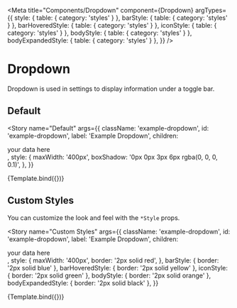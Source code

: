 
<Meta
  title="Components/Dropdown"
  component={Dropdown}
  argTypes={{
    style: { table: { category: 'styles' } },
    barStyle: { table: { category: 'styles' } },
    barHoveredStyle: { table: { category: 'styles' } },
    iconStyle: { table: { category: 'styles' } },
    bodyStyle: { table: { category: 'styles' } },
    bodyExpandedStyle: { table: { category: 'styles' } },
  }}
/>


# Dropdown

Dropdown is used in settings to display information under a toggle bar.

## Default

<Story
  name="Default"
  args={{
    className: 'example-dropdown',
    id: 'example-dropdown',
    label: 'Example Dropdown',
    children: <div>your data here</div>,
    style: {
      maxWidth: '400px',
      boxShadow: '0px 0px 3px 6px rgba(0, 0, 0, 0.1)',
    },
  }}
>
  {Template.bind({})}
</Story>

<ArgsTable story="Default" />

## Custom Styles

You can customize the look and feel with the `*Style` props.

<Story
  name="Custom Styles"
  args={{
    className: 'example-dropdown',
    id: 'example-dropdown',
    label: 'Example Dropdown',
    children: <div>your data here</div>,
    style: {
      maxWidth: '400px',
      border: '2px solid red',
    },
    barStyle: { border: '2px solid blue' },
    barHoveredStyle: { border: '2px solid yellow' },
    iconStyle: { border: '2px solid green' },
    bodyStyle: { border: '2px solid orange' },
    bodyExpandedStyle: { border: '2px solid black' },
  }}
>
  {Template.bind({})}
</Story>

<ArgsTable story="Default" />
